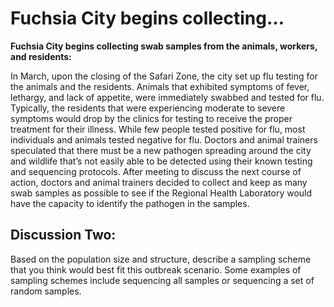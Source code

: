 # Fuchsia City begins collecting...

**Fuchsia City begins collecting swab samples from the animals, workers, and residents:**

In March, upon the closing of the Safari Zone, the city set up flu testing for the animals and the residents. Animals that exhibited symptoms of fever, lethargy, and lack of appetite, were immediately swabbed and tested for flu. Typically, the residents that were experiencing moderate to severe symptoms would drop by the clinics for testing to receive the proper treatment for their illness. While few people tested positive for flu, most individuals and animals tested negative for flu. Doctors and animal trainers speculated that there must be a new pathogen spreading around the city and wildlife that’s not easily able to be detected using their known testing and sequencing protocols. After meeting to discuss the next course of action, doctors and animal trainers decided to collect and keep as many swab samples as possible to see if the Regional Health Laboratory would have the capacity to identify the pathogen in the samples. 

## Discussion Two:

Based on the population size and structure, describe a sampling scheme that you think would best fit this outbreak scenario. Some examples of sampling schemes include sequencing all samples or sequencing a set of random samples. 


